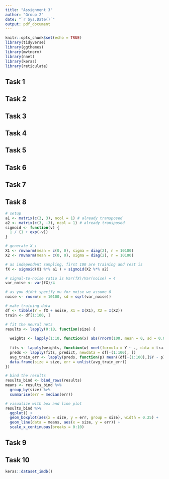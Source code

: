```yaml
---
title: "Assignment 3"
author: "Group 2"
date: "`r Sys.Date()`"
output: pdf_document
---
```


```r
knitr::opts_chunk$set(echo = TRUE)
library(tidyverse)
library(ggthemes)
library(mvtnorm)
library(nnet)
library(keras)
library(reticulate)
```

## Task 1

## Task 2

## Task 3

## Task 4

## Task 5

## Task 6

## Task 7

## Task 8

```r
# setup
a1 <- matrix(c(3, 3), ncol = 1) # already transposed
a2 <- matrix(c(3, -3), ncol = 1) # already transposed
sigmoid <- function(v) {
  1 / (1 + exp(-v))
}

# generate X_i
X1 <- rmvnorm(mean = c(0, 0), sigma = diag(2), n = 10100)
X2 <- rmvnorm(mean = c(0, 0), sigma = diag(2), n = 10100)

# as independent sampling, first 100 are training and rest is 
fX <- sigmoid(X1 %*% a1 ) + sigmoid(X2 %*% a2)

# signal-to-noise ratio is Var(fX)/Var(noise) = 4
var_noise <- var(fX)/4

# as you didnt specify mu for noise we assume 0
noise <- rnorm(n = 10100, sd = sqrt(var_noise))

# make training data 
df <- tibble(Y = fX + noise, X1 = I(X1), X2 = I(X2))
train <- df[1:100, ]

# fit the neural nets
results <- lapply(0:10, function(size) {
  
  weights <- lapply(1:10, function(x) abs(rnorm(100, mean = 0, sd = 0.01))) # generate random numbers near 0
  
  fits <- lapply(weights, function(w) nnet(formula = Y ~ ., data = train, size = size, decay = 0.0005, skip = T, weights = w))
  preds <- lapply(fits, predict, newdata = df[-(1:100), ])
  avg_train_err <- lapply(preds, function(p) mean((df[-(1:100),]$Y - p)^2))
  data.frame(size = size, err = unlist(avg_train_err))
})

# bind the results 
results_bind <- bind_rows(results) 
means <- results_bind %>% 
  group_by(size) %>% 
  summarise(err = median(err))

# visualize with box and line plot
results_bind %>% 
  ggplot() +
  geom_boxplot(aes(x = size, y = err, group = size), width = 0.25) +
  geom_line(data = means, aes(x = size, y = err)) +
  scale_x_continuous(breaks = 0:10)

```


## Task 9

## Task 10

```r
keras::dataset_imdb()


```


